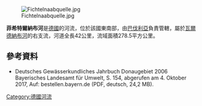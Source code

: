 {{No footnotes|time=2020-12-06T02:49:16+00:00}}
{{Coord|49|48|30|N|12|9|44|E|display=title}}
[[Image:Fichtelnaabquelle.jpg|right]]

'''菲希特爾納布河'''是[[德國|德國]]的河流，位於該國東南部，由[[巴伐利亞|巴伐利亞]]負責管轄，屬於[[瓦爾德納布河|瓦爾德納布河]]的右支流，河道全長42公里，流域面積278.5平方公里。

==參考資料==
* Deutsches Gewässerkundliches Jahrbuch Donaugebiet 2006 Bayerisches Landesamt für Umwelt, S. 154, abgerufen am 4. Oktober 2017, Auf: bestellen.bayern.de (PDF, deutsch, 24,2 MB).

{{Germany-geo-stub}}
[[Category:德國河流|Category:德國河流]]